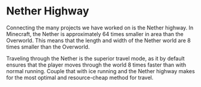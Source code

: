 
# Nether Highway

Connecting the many projects we have worked on is the Nether highway. In Minecraft, the Nether is approximately 64 times smaller in area than the Overworld. This means that the length and width of the Nether world are 8 times smaller than the Overworld.

Traveling through the Nether is the superior travel mode, as it by default ensures that the player moves through the world 8 times faster than with normal running. Couple that with ice running and the Nether highway makes for the most optimal and resource-cheap method for travel.

<div className="halfgriditem emphasis4 dark card">
		<img className="articleImage" src={getImageUrl("minecraftserver/cherry/netherhighway/thumbnail.png")} alt="" ></img>
</div>

<div className="halfgrid">
	<div className="halfgriditem emphasis4 dark card">
				<img className="articleImage" src={getImageUrl("minecraftserver/cherry/netherhighway/portal.png")} alt="" ></img>
	</div>
	<div className="halfgriditem emphasis4 dark card">
				<img className="articleImage" src={getImageUrl("minecraftserver/cherry/netherhighway/inside1.png")} alt="" ></img>
	</div>
	<div className="halfgriditem emphasis4 dark card">
				<img className="articleImage" src={getImageUrl("minecraftserver/cherry/netherhighway/inside2.png")} alt="" ></img>
	</div>
	<div className="halfgriditem emphasis4 dark card">
				<img className="articleImage" src={getImageUrl("minecraftserver/cherry/netherhighway/inside3.png")} alt="" ></img>
	</div>
</div>

<div className="halfgriditem emphasis4 dark card">
		<img className="articleImage" src={getImageUrl("minecraftserver/cherry/netherhighway/outside1.png")} alt=""></img>
</div>

<div className="halfgrid">
	<div className="halfgriditem emphasis4 dark card">
				<img className="articleImage" src={getImageUrl("minecraftserver/cherry/netherhighway/outside2.png")} alt="" ></img>
	</div>
	<div className="halfgriditem emphasis4 dark card">
				<img className="articleImage" src={getImageUrl("minecraftserver/cherry/netherhighway/outside3.png")} alt="" ></img>
	</div>
	<div className="halfgriditem emphasis4 dark card">
				<img className="articleImage" src={getImageUrl("minecraftserver/cherry/netherhighway/outside4.png")} alt="" ></img>
	</div>
	<div className="halfgriditem emphasis4 dark card">
				<img className="articleImage" src={getImageUrl("minecraftserver/cherry/netherhighway/inside4.png")} alt="" ></img>
	</div>
</div>

